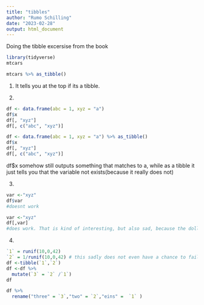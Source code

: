 ```yaml
---
title: "tibbles"
author: "Rumo Schilling"
date: "2023-02-28"
output: html_document
---
```

Doing the tibble excersise from the book
```r
library(tidyverse)
mtcars
```
```r
mtcars %>% as_tibble()
```
1. It tells you at the top if its a tibble.

2.
```r
df <- data.frame(abc = 1, xyz = "a")
df$x
df[, "xyz"]
df[, c("abc", "xyz")]
```
```r
df <- data.frame(abc = 1, xyz = "a") %>% as_tibble()
df$x
df[, "xyz"]
df[, c("abc", "xyz")]
```
df$x somehow still outputs something that matches to a, while as a tibble it just tells you that the variable not exists(because it really does not)

3.
```r
var <-"xyz"
df$var
#doesnt work
```
```r
var <-"xyz"
df[,var]
#does work. That is kind of interesting, but also sad, because the dollar operator is way more elegant
```
4.
```r
`1` = runif(10,0,42)
`2` = 1/runif(10,0,42) # this sadly does not even have a chance to fail by division through 0, because the 0 is exclusive. I have no chance of getting infinetly unlucky today https://stackoverflow.com/questions/48427049/does-runif-really-have-a-range-0-runifn-1-as-stated-in-the-documentat
df <-tibble(`1`,`2`)
df <-df %>% 
  mutate(`3` = `2` /`1`)
df

df %>% 
  rename("three" = `3`,"two" = `2`,"eins" =  `1` )


```